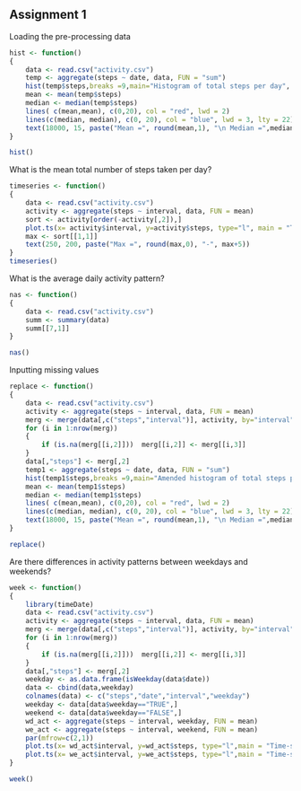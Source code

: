 Assignment 1
--------------------------------------

Loading the pre-processing data

```r
hist <- function() 
{
	data <- read.csv("activity.csv")
	temp <- aggregate(steps ~ date, data, FUN = "sum")
	hist(temp$steps,breaks =9,main="Histogram of total steps per day", xlab = "steps", ylab = "frequency")
	mean <- mean(temp$steps)
	median <- median(temp$steps)
	lines( c(mean,mean), c(0,20), col = "red", lwd = 2)
	lines(c(median, median), c(0, 20), col = "blue", lwd = 3, lty = 22)
	text(18000, 15, paste("Mean =", round(mean,1), "\n Median =",median))
}

hist()
```

What is the mean total number of steps taken per day?

```r
timeseries <- function()
{
	data <- read.csv("activity.csv")
	activity <- aggregate(steps ~ interval, data, FUN = mean)
	sort <- activity[order(-activity[,2]),]
	plot.ts(x= activity$interval, y=activity$steps, type="l", main = "Time-series of steps per 5-min interval averaged across 2 months", xlab = "5-minute invervals", ylab = "Steps")
	max <- sort[[1,1]]
	text(250, 200, paste("Max =", round(max,0), "-", max+5))
}
timeseries()
```

What is the average daily activity pattern?

```r
nas <- function()
{
	data <- read.csv("activity.csv")
	summ <- summary(data)
	summ[[7,1]]
}

nas()
```

Inputting missing values

```R
replace <- function()
{
	data <- read.csv("activity.csv")
	activity <- aggregate(steps ~ interval, data, FUN = mean)
	merg <- merge(data[,c("steps","interval")], activity, by="interval")
	for (i in 1:nrow(merg))
	{
		if (is.na(merg[[i,2]]))  merg[[i,2]] <- merg[[i,3]]
	}	
	data[,"steps"] <- merg[,2]
	temp1 <- aggregate(steps ~ date, data, FUN = "sum")
	hist(temp1$steps,breaks =9,main="Amended histogram of total steps per day", xlab = "steps", ylab = "frequency")
	mean <- mean(temp1$steps)
	median <- median(temp1$steps)
	lines( c(mean,mean), c(0,20), col = "red", lwd = 2)
	lines(c(median, median), c(0, 20), col = "blue", lwd = 3, lty = 22)
	text(18000, 15, paste("Mean =", round(mean,1), "\n Median =",median))
}

replace()
```

Are there differences in activity patterns between weekdays and weekends?

```R

week <- function()
{
	library(timeDate)
	data <- read.csv("activity.csv")
	activity <- aggregate(steps ~ interval, data, FUN = mean)
	merg <- merge(data[,c("steps","interval")], activity, by="interval")
	for (i in 1:nrow(merg))
	{
		if (is.na(merg[[i,2]]))  merg[[i,2]] <- merg[[i,3]]
	}	
	data[,"steps"] <- merg[,2]
	weekday <- as.data.frame(isWeekday(data$date))
	data <- cbind(data,weekday)
	colnames(data) <- c("steps","date","interval","weekday")
	weekday <- data[data$weekday=="TRUE",]
	weekend <- data[data$weekday=="FALSE",]
	wd_act <- aggregate(steps ~ interval, weekday, FUN = mean)
	we_act <- aggregate(steps ~ interval, weekend, FUN = mean)
	par(mfrow=c(2,1))
	plot.ts(x= wd_act$interval, y=wd_act$steps, type="l",main = "Time-series of steps per 5-min interval on weekdays averaged across 2 months", xlab = "5-minute invervals", ylab = "Steps")
	plot.ts(x= we_act$interval, y=we_act$steps, type="l",main = "Time-series of steps per 5-min interval on weekends averaged across 2 months", xlab = "5-minute invervals", ylab = "Steps")
}

week()
```
